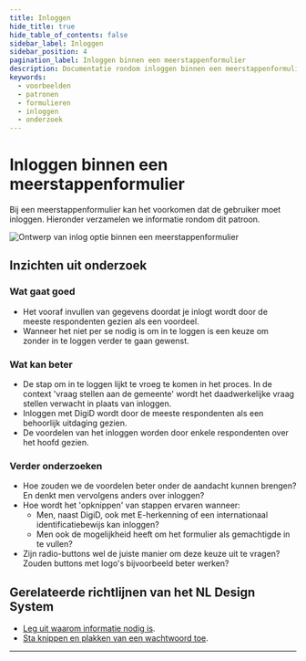 ```yaml
---
title: Inloggen
hide_title: true
hide_table_of_contents: false
sidebar_label: Inloggen
sidebar_position: 4
pagination_label: Inloggen binnen een meerstappenformulier
description: Documentatie rondom inloggen binnen een meerstappenformulier
keywords:
  - voorbeelden
  - patronen
  - formulieren
  - inloggen
  - onderzoek
---
```



# Inloggen binnen een meerstappenformulier

Bij een meerstappenformulier kan het voorkomen dat de gebruiker moet inloggen. Hieronder verzamelen we informatie rondom dit patroon.

![Ontwerp van inlog optie binnen een meerstappenformulier](https://raw.githubusercontent.com/nl-design-system/documentatie/assets/voorbeeld_formulier_inloggen.png)

## Inzichten uit onderzoek

### Wat gaat goed

- Het vooraf invullen van gegevens doordat je inlogt wordt door de meeste respondenten gezien als een voordeel.
- Wanneer het niet per se nodig is om in te loggen is een keuze om zonder in te loggen verder te gaan gewenst.

### Wat kan beter

- De stap om in te loggen lijkt te vroeg te komen in het proces. In de context 'vraag stellen aan de gemeente' wordt het daadwerkelijke vraag stellen verwacht in plaats van inloggen.
- Inloggen met DigiD wordt door de meeste respondenten als een behoorlijk uitdaging gezien.
- De voordelen van het inloggen worden door enkele respondenten over het hoofd gezien.

### Verder onderzoeken

- Hoe zouden we de voordelen beter onder de aandacht kunnen brengen? En denkt men vervolgens anders over inloggen?
- Hoe wordt het 'opknippen' van stappen ervaren wanneer:
  - Men, naast DigiD, ook met E-herkenning of een internationaal identificatiebewijs kan inloggen?
  - Men ook de mogelijkheid heeft om het formulier als gemachtigde in te vullen?
- Zijn radio-buttons wel de juiste manier om deze keuze uit te vragen? Zouden buttons met logo's bijvoorbeeld beter werken?

<VideoPlayer videoId="GPozcguvUJU" />

## Gerelateerde richtlijnen van het NL Design System

- [Leg uit waarom informatie nodig is](/richtlijnen/formulieren/vragen#leg-uit-waarom-informatie-nodig-is).
- [Sta knippen en plakken van een wachtwoord toe](/richtlijnen/formulieren/voorkom-fouten#sta-knippen-en-plakken-van-een-wachtwoord-toe).

<ResearchInfo />

---

<PatternFooterInfo />
